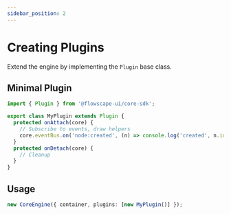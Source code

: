 ```yaml
---
sidebar_position: 2
---
```


# Creating Plugins

Extend the engine by implementing the `Plugin` base class.

## Minimal Plugin

```ts
import { Plugin } from '@flowscape-ui/core-sdk';

export class MyPlugin extends Plugin {
  protected onAttach(core) {
    // Subscribe to events, draw helpers
    core.eventBus.on('node:created', (n) => console.log('created', n.id));
  }
  protected onDetach(core) {
    // Cleanup
  }
}
```

## Usage

```ts
new CoreEngine({ container, plugins: [new MyPlugin()] });
```
